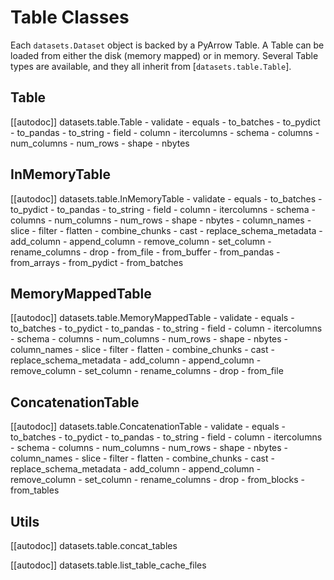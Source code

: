 # Table Classes

Each `datasets.Dataset` object is backed by a PyArrow Table.
A Table can be loaded from either the disk (memory mapped) or in memory.
Several Table types are available, and they all inherit from [`datasets.table.Table`].

## Table

[[autodoc]] datasets.table.Table
    - validate
    - equals
    - to_batches
    - to_pydict
    - to_pandas
    - to_string
    - field
    - column
    - itercolumns
    - schema
    - columns
    - num_columns
    - num_rows
    - shape
    - nbytes

## InMemoryTable

[[autodoc]] datasets.table.InMemoryTable
    - validate
    - equals
    - to_batches
    - to_pydict
    - to_pandas
    - to_string
    - field
    - column
    - itercolumns
    - schema
    - columns
    - num_columns
    - num_rows
    - shape
    - nbytes
    - column_names
    - slice
    - filter
    - flatten
    - combine_chunks
    - cast
    - replace_schema_metadata
    - add_column
    - append_column
    - remove_column
    - set_column
    - rename_columns
    - drop
    - from_file
    - from_buffer
    - from_pandas
    - from_arrays
    - from_pydict
    - from_batches

## MemoryMappedTable

[[autodoc]] datasets.table.MemoryMappedTable
    - validate
    - equals
    - to_batches
    - to_pydict
    - to_pandas
    - to_string
    - field
    - column
    - itercolumns
    - schema
    - columns
    - num_columns
    - num_rows
    - shape
    - nbytes
    - column_names
    - slice
    - filter
    - flatten
    - combine_chunks
    - cast
    - replace_schema_metadata
    - add_column
    - append_column
    - remove_column
    - set_column
    - rename_columns
    - drop
    - from_file

## ConcatenationTable

[[autodoc]] datasets.table.ConcatenationTable
    - validate
    - equals
    - to_batches
    - to_pydict
    - to_pandas
    - to_string
    - field
    - column
    - itercolumns
    - schema
    - columns
    - num_columns
    - num_rows
    - shape
    - nbytes
    - column_names
    - slice
    - filter
    - flatten
    - combine_chunks
    - cast
    - replace_schema_metadata
    - add_column
    - append_column
    - remove_column
    - set_column
    - rename_columns
    - drop
    - from_blocks
    - from_tables

## Utils

[[autodoc]] datasets.table.concat_tables

[[autodoc]] datasets.table.list_table_cache_files
